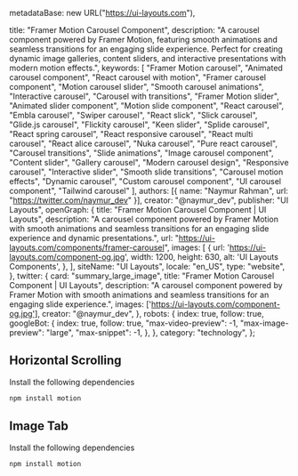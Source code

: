   metadataBase: new URL("https://ui-layouts.com"),

  title: "Framer Motion Carousel Component",
  description: "A carousel component powered by Framer Motion, featuring smooth animations and seamless transitions for an engaging slide experience. Perfect for creating dynamic image galleries, content sliders, and interactive presentations with modern motion effects.",
  keywords: [
    "Framer Motion carousel",
    "Animated carousel component",
    "React carousel with motion",
    "Framer carousel component",
    "Motion carousel slider",
    "Smooth carousel animations",
    "Interactive carousel",
    "Carousel with transitions",
    "Framer Motion slider",
    "Animated slider component",
    "Motion slide component",
    "React carousel",
    "Embla carousel",
    "Swiper carousel",
    "React slick",
    "Slick carousel",
    "Glide.js carousel",
    "Flickity carousel",
    "Keen slider",
    "Splide carousel",
    "React spring carousel",
    "React responsive carousel",
    "React multi carousel",
    "React alice carousel",
    "Nuka carousel",
    "Pure react carousel",
    "Carousel transitions",
    "Slide animations",
    "Image carousel component",
    "Content slider",
    "Gallery carousel",
    "Modern carousel design",
    "Responsive carousel",
    "Interactive slider",
    "Smooth slide transitions",
    "Carousel motion effects",
    "Dynamic carousel",
    "Custom carousel component",
    "UI carousel component",
    "Tailwind carousel"
  ],
  authors: [{ name: "Naymur Rahman", url: "https://twitter.com/naymur_dev" }],
  creator: "@naymur_dev",
  publisher: "UI Layouts",
  openGraph: {
    title: "Framer Motion Carousel Component | UI Layouts",
    description: "A carousel component powered by Framer Motion with smooth animations and seamless transitions for an engaging slide experience and dynamic presentations.",
    url: "https://ui-layouts.com/components/framer-carousel",
    images: [
      {
        url: 'https://ui-layouts.com/component-og.jpg',
        width: 1200,
        height: 630,
        alt: 'UI Layouts Components',
      },
    ],
    siteName: "UI Layouts",
    locale: "en_US",
    type: "website",
  },
  twitter: {
    card: "summary_large_image",
    title: "Framer Motion Carousel Component | UI Layouts",
    description: "A carousel component powered by Framer Motion with smooth animations and seamless transitions for an engaging slide experience.",
    images: ['https://ui-layouts.com/component-og.jpg'],
    creator: "@naymur_dev",
  },
  robots: {
    index: true,
    follow: true,
    googleBot: {
      index: true,
      follow: true,
      "max-video-preview": -1,
      "max-image-preview": "large",
      "max-snippet": -1,
    },
  },
  category: "technology",
};

## Horizontal Scrolling

<ComponentCodePreview name='framer-carousel-2' hasReTrigger>

Install the following dependencies

```bash
npm install motion
```

</ComponentCodePreview>

## Image Tab

<ComponentCodePreview name='framer-carousel-1' hasReTrigger>

Install the following dependencies

```bash
npm install motion
```

</ComponentCodePreview>
